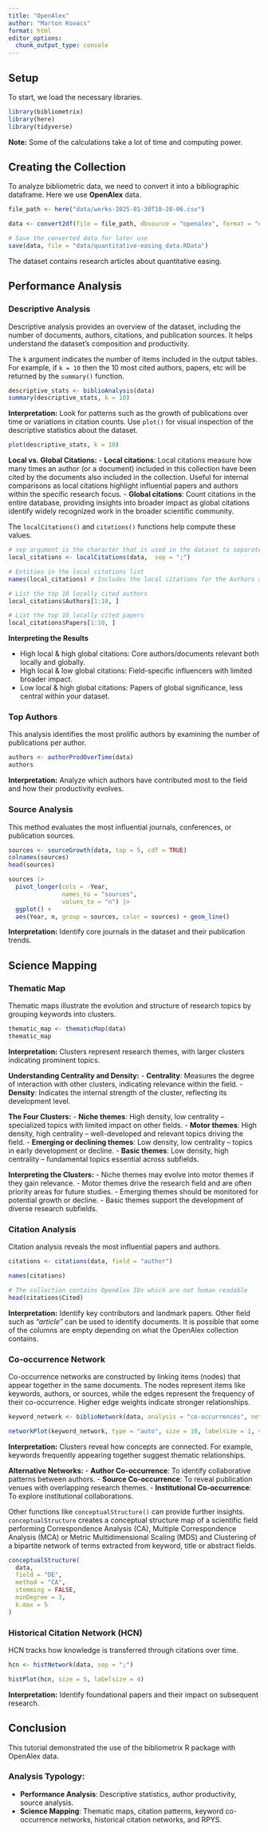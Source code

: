 ```yaml
---
title: "OpenAlex"
author: "Marton Kovacs"
format: html
editor_options: 
  chunk_output_type: console
---
```


## Setup

To start, we load the necessary libraries.

```r
library(bibliometrix)
library(here)
library(tidyverse)
```

__Note:__ Some of the calculations take a lot of time and computing power.

## Creating the Collection

To analyze bibliometric data, we need to convert it into a bibliographic dataframe. Here we use __OpenAlex__ data.

```r
file_path <- here("data/works-2025-01-30T10-28-06.csv")

data <- convert2df(file = file_path, dbsource = "openalex", format = "csv")

# Save the converted data for later use
save(data, file = "data/quantitative-easing_data.RData")
```

The dataset contains research articles about quantitative easing.

## Performance Analysis

### Descriptive Analysis

Descriptive analysis provides an overview of the dataset, including the number of documents, authors, citations, and publication sources. It helps understand the dataset's composition and productivity.

The `k` argument indicates the number of items included in the output tables. For example, if `k = 10` then the 10 most cited authors, papers, etc will be returned by the `summary()` function.

```r
descriptive_stats <- biblioAnalysis(data)
summary(descriptive_stats, k = 10)
```

**Interpretation:**
Look for patterns such as the growth of publications over time or variations in citation counts. Use `plot()` for visual inspection of the descriptive statistics about the dataset.

```r
plot(descriptive_stats, k = 10)
```

**Local vs. Global Citations:**
- **Local citations**: Local citations measure how many times an author (or a document) included in this collection have been cited by the documents also included in the collection. Useful for internal comparisons as local citations highlight influential papers and authors within the specific research focus.
- **Global citations**: Count citations in the entire database, providing insights into broader impact as global citations identify widely recognized work in the broader scientific community.

The `localCitations()` and `citations()` functions help compute these values.

```r
# sep argument is the character that is used in the dataset to separate citation records from each other
local_citations <- localCitations(data,  sep = ";")

# Entities in the local citations list
names(local_citations) # Includes the local citations for the Authors and Papers (M is the whole dataset)

# List the top 10 locally cited authors
local_citations$Authors[1:10, ]

# List the top 10 locally cited papers
local_citations$Papers[1:10, ]
```

**Interpreting the Results**

- High local & high global citations: Core authors/documents relevant both locally and globally.
- High local & low global citations: Field-specific influencers with limited broader impact.
- Low local & high global citations: Papers of global significance, less central within your dataset.

### Top Authors

This analysis identifies the most prolific authors by examining the number of publications per author.

```r
authors <- authorProdOverTime(data)
authors
```

**Interpretation:**
Analyze which authors have contributed most to the field and how their productivity evolves.

### Source Analysis

This method evaluates the most influential journals, conferences, or publication sources.

```r
sources <- sourceGrowth(data, top = 5, cdf = TRUE)
colnames(sources)
head(sources)
```

```r
sources |>
  pivot_longer(cols = -Year,
               names_to = "sources",
               values_to = "n") |>
  ggplot() +
  aes(Year, n, group = sources, color = sources) + geom_line()
```

**Interpretation:**
Identify core journals in the dataset and their publication trends.

## Science Mapping

### Thematic Map

Thematic maps illustrate the evolution and structure of research topics by grouping keywords into clusters.

```r
thematic_map <- thematicMap(data)
thematic_map
```

**Interpretation:**
Clusters represent research themes, with larger clusters indicating prominent topics.

**Understanding Centrality and Density:**
- **Centrality**: Measures the degree of interaction with other clusters, indicating relevance within the field.
- **Density**: Indicates the internal strength of the cluster, reflecting its development level.

**The Four Clusters:**
- **Niche themes**: High density, low centrality – specialized topics with limited impact on other fields.
- **Motor themes**: High density, high centrality – well-developed and relevant topics driving the field.
- **Emerging or declining themes**: Low density, low centrality – topics in early development or decline.
- **Basic themes**: Low density, high centrality – fundamental topics essential across subfields.

**Interpreting the Clusters:**
- Niche themes may evolve into motor themes if they gain relevance.
- Motor themes drive the research field and are often priority areas for future studies.
- Emerging themes should be monitored for potential growth or decline.
- Basic themes support the development of diverse research subfields.

### Citation Analysis

Citation analysis reveals the most influential papers and authors.

```r
citations <- citations(data, field = "author")

names(citations)

# The collection contains OpenAlex IDs which are not human readable
head(citations$Cited)
```

**Interpretation:**
Identify key contributors and landmark papers. Other field such as _"article"_ can be used to identify documents. It is possible that some of the columns are empty depending on what the OpenAlex collection contains.

### Co-occurrence Network

Co-occurrence networks are constructed by linking items (nodes) that appear together in the same documents. The nodes represent items like keywords, authors, or sources, while the edges represent the frequency of their co-occurrence. Higher edge weights indicate stronger relationships.

```r
keyword_network <- biblioNetwork(data, analysis = "co-occurrences", network = "keywords")

networkPlot(keyword_network, type = "auto", size = 10, labelsize = 1, verbose = FALSE)
```

**Interpretation:**
Clusters reveal how concepts are connected. For example, keywords frequently appearing together suggest thematic relationships. 

**Alternative Networks:**
- **Author Co-occurrence**: To identify collaborative patterns between authors.
- **Source Co-occurrence**: To reveal publication venues with overlapping research themes.
- **Institutional Co-occurrence**: To explore institutional collaborations.

Other functions like `conceptualStructure()` can provide further insights. `conceptualStructure` creates a conceptual structure map of a scientific field performing Correspondence Analysis (CA), Multiple Correspondence Analysis (MCA) or Metric Multidimensional Scaling (MDS) and Clustering of a bipartite network of terms extracted from keyword, title or abstract fields.

```r
conceptualStructure(
  data,
  field = "DE",
  method = "CA",
  stemming = FALSE,
  minDegree = 3,
  k.max = 5
)
```

### Historical Citation Network (HCN)

HCN tracks how knowledge is transferred through citations over time.

```r
hcn <- histNetwork(data, sep = ";")

histPlot(hcn, size = 5, labelsize = 4)
```

**Interpretation:**
Identify foundational papers and their impact on subsequent research.

## Conclusion

This tutorial demonstrated the use of the bibliometrix R package with OpenAlex data. 

### Analysis Typology:

- **Performance Analysis**: Descriptive statistics, author productivity, source analysis.
- **Science Mapping**: Thematic maps, citation patterns, keyword co-occurrence networks, historical citation networks, and RPYS.
